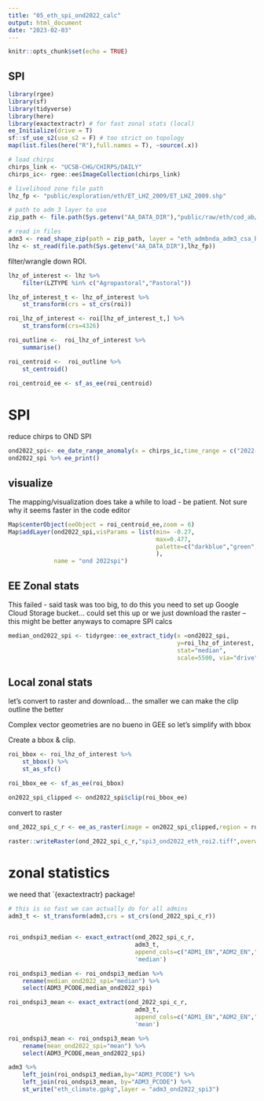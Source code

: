 ```yaml
---
title: "05_eth_spi_ond2022_calc"
output: html_document
date: "2023-02-03"
---
```


```r
knitr::opts_chunk$set(echo = TRUE)
```

## SPI

```r
library(rgee)
library(sf)
library(tidyverse)
library(here)
library(exactextractr) # for fast zonal stats (local)
ee_Initialize(drive = T)
sf::sf_use_s2(use_s2 = F) # too strict on topology
map(list.files(here("R"),full.names = T), ~source(.x))
```


```r
# load chirps
chirps_link <- "UCSB-CHG/CHIRPS/DAILY"
chirps_ic<- rgee::ee$ImageCollection(chirps_link)

# livelihood zone file path
lhz_fp <- "public/exploration/eth/ET_LHZ_2009/ET_LHZ_2009.shp"

# path to adm 3 layer to use
zip_path <- file.path(Sys.getenv("AA_DATA_DIR"),"public/raw/eth/cod_ab/eth_cod_ab.shp.zip")

# read in files
adm3 <- read_shape_zip(path = zip_path, layer = "eth_admbnda_adm3_csa_bofedb_2021")
lhz <- st_read(file.path(Sys.getenv("AA_DATA_DIR"),lhz_fp))
```


filter/wrangle down ROI.
```r
lhz_of_interest <- lhz %>% 
    filter(LZTYPE %in% c("Agropastoral","Pastoral"))

lhz_of_interest_t <- lhz_of_interest %>% 
    st_transform(crs = st_crs(roi))

roi_lhz_of_interest <- roi[lhz_of_interest_t,] %>%
    st_transform(crs=4326)

roi_outline <-  roi_lhz_of_interest %>% 
    summarise()

roi_centroid <-  roi_outline %>% 
    st_centroid()

roi_centroid_ee <- sf_as_ee(roi_centroid)
```


# SPI

reduce chirps to OND SPI
```r
ond2022_spi<- ee_date_range_anomaly(x = chirps_ic,time_range = c("2022-10-01","2022-12-31"))
ond2022_spi %>% ee_print()
```


## visualize

The mapping/visualization does take a while to load - be patient. Not sure why it seems faster in the code editor
```r
Map$centerObject(eeObject = roi_centroid_ee,zoom = 6)
Map$addLayer(ond2022_spi,visParams = list(min= -0.27,
                                          max=0.477,
                                          palette=c("darkblue","green","red")
                                          ),
             name = "ond 2022spi")
```



## EE Zonal stats
This failed - said task was too big, to do this you need to set up Google Cloud Storage bucket... could set this up or we just download the raster -- this might be better anyways to comapre SPI calcs
```r
median_ond2022_spi <- tidyrgee::ee_extract_tidy(x =ond2022_spi,
                                                y=roi_lhz_of_interest,
                                                stat="median",
                                                scale=5500, via="drive")
```


## Local zonal stats
let's convert to raster and download... the smaller we can make the clip outline the better

Complex vector geometries are no bueno in GEE so let's simplify with bbox

Create a bbox  & clip. 
```r
roi_bbox <- roi_lhz_of_interest %>% 
    st_bbox() %>% 
    st_as_sfc()

roi_bbox_ee <- sf_as_ee(roi_bbox)

on2022_spi_clipped <- ond2022_spi$clip(roi_bbox_ee)
```

convert to raster 

```r
ond_2022_spi_c_r <- ee_as_raster(image = on2022_spi_clipped,region = roi_bbox_ee,scale = 5500)

raster::writeRaster(ond_2022_spi_c_r,"spi3_ond2022_eth_roi2.tiff",overwrite=T)
```

# zonal statistics

we need that `{exactextractr} package!

```r

# this is so fast we can actually do for all admins
adm3_t <- st_transform(adm3,crs = st_crs(ond_2022_spi_c_r))


roi_ondspi3_median <- exact_extract(ond_2022_spi_c_r,
                                    adm3_t,
                                    append_cols=c("ADM1_EN","ADM2_EN","ADM2_PCODE","ADM3_EN","ADM3_PCODE"),
                                    'median')

roi_ondspi3_median <- roi_ondspi3_median %>% 
    rename(median_ond2022_spi="median") %>% 
    select(ADM3_PCODE,median_ond2022_spi)

roi_ondspi3_mean <- exact_extract(ond_2022_spi_c_r,
                                    adm3_t,
                                    append_cols=c("ADM1_EN","ADM2_EN","ADM2_PCODE","ADM3_EN","ADM3_PCODE"),
                                    'mean')

roi_ondspi3_mean <- roi_ondspi3_mean %>% 
    rename(mean_ond2022_spi="mean") %>% 
    select(ADM3_PCODE,mean_ond2022_spi)

adm3 %>% 
    left_join(roi_ondspi3_median,by="ADM3_PCODE") %>% 
    left_join(roi_ondspi3_mean, by="ADM3_PCODE") %>% 
    st_write("eth_climate.gpkg",layer = "adm3_ond2022_spi3")
```
